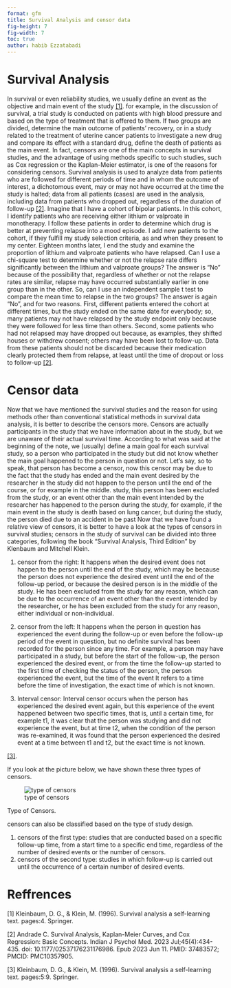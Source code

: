 ```yaml
---
format: gfm 
title: Survival Analysis and censor data 
fig-height: 7
fig-width: 7 
toc: true
author: habib Ezzatabadi 
---
```



# Survival Analysis 

In survival or even reliability studies, we usually define an event as the objective and main event of the study [[1]](#1).
for example, in the discussion of survival, a trial study is conducted on patients with high blood pressure and based on the type of treatment that is offered to them. 
If two groups are divided, determine the main outcome of patients' recovery, or in a study related to the treatment of uterine cancer 
patients to investigate a new drug and compare its effect with a standard drug, define the death of patients as the main event. 
In fact, censors are one of the main concepts in survival studies, and the advantage of using methods specific to such studies, 
such as Cox regression or the Kaplan-Meier estimator, is one of the reasons for considering censors. 
Survival analysis is used to analyze data from patients who are followed for 
different periods of time and in whom the outcome of interest, a dichotomous event, may or may not have occurred 
at the time the study is halted; data from all patients (cases) are used in the analysis, including data from 
patients who dropped out, regardless of the duration of follow-up [[2]](#2). 
Imagine that I have a cohort of bipolar patients. In this cohort, 
I identify patients who are receiving either lithium or valproate in monotherapy. 
I follow these patients in order to determine which drug is better at preventing relapse into a 
mood episode. I add new patients to the cohort, if they fulfill my study selection criteria, 
as and when they present to my center. Eighteen months later, I end the study and examine 
the proportion of lithium and valproate patients who have relapsed. 
Can I use a chi-square test to determine whether or not the relapse rate differs significantly 
between the lithium and valproate groups?
The answer is “No” because of the possibility that, regardless of whether or not the relapse 
rates are similar, relapse may have occurred substantially earlier in one group than in the other. 
So, can I use an independent sample t test to compare the mean time to relapse in the two groups?
The answer is again “No”, and for two reasons. First, different patients entered the cohort at 
different times, but the study ended on the same date for everybody; so, 
many patients may not have relapsed by the study endpoint only because 
they were followed for less time than others. Second, some patients 
who had not relapsed may have dropped out because, as examples, they shifted houses or 
withdrew consent; others may have been lost to follow-up. Data from these patients should not be 
discarded because their medication clearly protected them from relapse, at least until the 
time of dropout or loss to follow-up [[2]](#2). 


# Censor data 

Now that we have mentioned the survival studies and the reason for using methods other than conventional 
statistical methods in survival data analysis, it is better to describe the censors more.
Censors are actually participants in the study that we have information about in the study, but we are unaware of their actual survival time.
According to what was said at the beginning of the note, we (usually) define a main goal for each survival study, 
so a person who participated in the study but did not know whether the main goal happened to the person in question or not. 
Let's say, so to speak, that person has become a censor, 
now this censor may be due to the fact that the study has ended and the main event 
desired by the researcher in the study did not happen to the person until the end of the course, 
or for example in the middle. study, this person has been excluded from the study, or an event other 
than the main event intended by the researcher has happened to the person during the study, for example, 
if the main event in the study is death based on lung cancer, but during the study, the person died due to an 
accident in be past Now that we have found a relative view of censors, it is better to have a look at the types of censors in survival studies;
censors in the study of survival can be divided into three categories, following the book "Survival Analysis, Third Edition" by Klenbaum and Mitchell Klein.

1. censor from the right: It happens when the desired event does not happen to the person until the end of the study, which may be because the person does not experience the     desired event until the end of the follow-up period, or because the desired person is in the middle of the study. He has been excluded from the study for any reason, which can be due to the occurrence of an event other than the event intended by the researcher, or he has been excluded from the study for any reason, either individual or non-individual.

2. censor from the left: It happens when the person in question has experienced the event during the follow-up or even before the follow-up period of the event in question, but no definite survival has been recorded for the person since any time. For example, a person may have participated in a study, but before the start of the follow-up, the person experienced the desired event, or from the time the follow-up started to the first time of checking the status of the person, the person experienced the event, but the time of the event It refers to a time before the time of investigation, the exact time of which is not known.

3. Interval censor: Interval censor occurs when the person has experienced the desired event again, but this experience of the event happened between two specific times, that is, until a certain time, for example t1, it was clear that the person was studying and did not experience the event, but at time t2, when the condition of the person was re-examined, it was found that the person experienced the desired event at a time between t1 and t2, but the exact time is not known.

[[3]](#3). 

If you look at the picture below, we have shown these three types of censors.

![type of censors](Censors.png) 

Type of Censors. 



censors can also be classified based on the type of study design.

  1. censors of the first type: studies that are conducted based on a specific follow-up time, from a start time to a specific end time, regardless of the number of desired events or the number of censors.
  2. censors of the second type: studies in which follow-up is carried out until the occurrence of a certain number of desired events.


# Reffrences 
<a id="1">[1]</a> 
Kleinbaum, D. G., & Klein, M. (1996). Survival analysis a self-learning text. pages:4. Springer.

<a id="2">[2]</a> 
Andrade C. Survival Analysis, Kaplan-Meier Curves, and Cox Regression: Basic Concepts. Indian J Psychol Med. 2023 Jul;45(4):434-435. doi: 10.1177/02537176231176986. Epub 2023 Jun 11. PMID: 37483572; PMCID: PMC10357905.

<a id="3">[3]</a> 
Kleinbaum, D. G., & Klein, M. (1996). Survival analysis a self-learning text. pages:5:9. Springer.